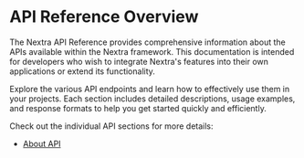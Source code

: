 # API Reference Overview

The Nextra API Reference provides comprehensive information about the APIs available within the Nextra framework. This documentation is intended for developers who wish to integrate Nextra's features into their own applications or extend its functionality.

Explore the various API endpoints and learn how to effectively use them in your projects. Each section includes detailed descriptions, usage examples, and response formats to help you get started quickly and efficiently.

Check out the individual API sections for more details:
- [About API](api_reference/about)